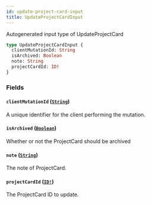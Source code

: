 ```yaml
---
id: update-project-card-input
title: UpdateProjectCardInput
---
```


Autogenerated input type of UpdateProjectCard

```graphql
type UpdateProjectCardInput {
  clientMutationId: String
  isArchived: Boolean
  note: String
  projectCardId: ID!
}
```

### Fields

#### `clientMutationId` ([`String`](/docs/api/scalars/string))

A unique identifier for the client performing the mutation.

#### `isArchived` ([`Boolean`](/docs/api/scalars/boolean))

Whether or not the ProjectCard should be archived

#### `note` ([`String`](/docs/api/scalars/string))

The note of ProjectCard.

#### `projectCardId` ([`ID!`](/docs/api/scalars/id))

The ProjectCard ID to update.
